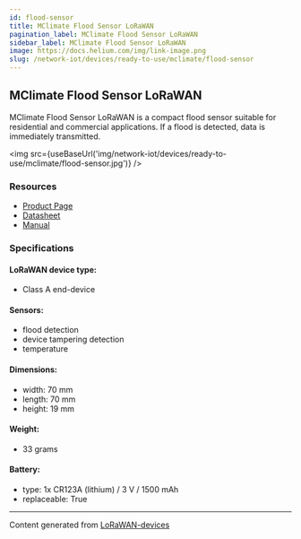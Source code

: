 ```yaml
---
id: flood-sensor
title: MClimate Flood Sensor LoRaWAN
pagination_label: MClimate Flood Sensor LoRaWAN
sidebar_label: MClimate Flood Sensor LoRaWAN
image: https://docs.helium.com/img/link-image.png
slug: /network-iot/devices/ready-to-use/mclimate/flood-sensor
---
```



<LegacyContentBanner />

## MClimate Flood Sensor LoRaWAN

MClimate Flood Sensor LoRaWAN is a compact flood sensor suitable for residential and commercial
applications. If a flood is detected, data is immediately transmitted.

<img src={useBaseUrl('img/network-iot/devices/ready-to-use/mclimate/flood-sensor.jpg')} />

### Resources

- [Product Page](https://mclimate.bit.ai/docs/view/q4EOcRGOsCzVblyc)
- [Datasheet](https://3008755228-files.gitbook.io/~/files/v0/b/gitbook-x-prod.appspot.com/o/spaces%2F-McDr-jr9h3qA888r1Yp%2Fuploads%2FhmhYjSgOs3qV94Lf0icb%2FMClimate-Flood-Sensor-LoRaWAN-Datasheet-en.pdf?alt=media&token=1ef57a6a-625e-4b96-a6ce-dea8c02bcffc)
- [Manual](https://docs.mclimate.eu/mclimate-lorawan-devices/devices/mclimate-flood-sensor-lorawan)

### Specifications

#### LoRaWAN device type:

- Class A end-device

#### Sensors:

- flood detection
- device tampering detection
- temperature

#### Dimensions:

- width: 70 mm
- length: 70 mm
- height: 19 mm

#### Weight:

- 33 grams

#### Battery:

- type: 1x CR123A (lithium) / 3 V / 1500 mAh
- replaceable: True

---

Content generated from [LoRaWAN-devices](https://github.com/TheThingsNetwork/lorawan-devices)
